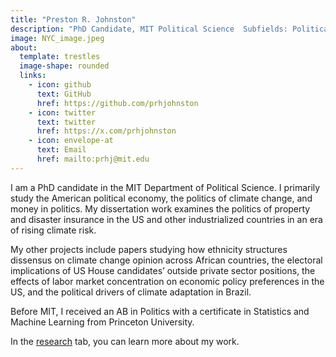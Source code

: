 ```yaml
---
title: "Preston R. Johnston"
description: "PhD Candidate, MIT Political Science  Subfields: Political Economy and Quantitative Methods"
image: NYC_image.jpeg
about:
  template: trestles
  image-shape: rounded
  links:
    - icon: github
      text: GitHub
      href: https://github.com/prhjohnston
    - icon: twitter
      text: twitter
      href: https://x.com/prhjohnston
    - icon: envelope-at
      text: Email
      href: mailto:prhj@mit.edu
---
```


<!--  ::: two-column-layout -->

<!-- <div> -->

<!-- <img src="temp_pic.jpg" alt="My Picture" width="300"/> -->

<!-- ::: {style="font-size: 80%;"} -->

<!-- PhD Candidate, MIT Political Science.  -->

<!-- Subfields: Political Economy & Quantitative Methods.  -->

<!-- [twitter](https://x.com/prhjohnston) | [github](https://github.com/prhjohnston) -->

<!-- ::: -->

<!-- </div> -->

I am a PhD candidate in the MIT Department of Political Science. I primarily study the American political economy, the politics of climate change, and money in politics. My dissertation work examines the politics of property and disaster insurance in the US and other industrialized countries in an era of rising climate risk.

My other projects include papers studying how ethnicity structures dissensus on climate change opinion across African countries, the electoral implications of US House candidates' outside private sector positions, the effects of labor market concentration on economic policy preferences in the US, and the political drivers of climate adaptation in Brazil.

Before MIT, I received an AB in Politics with a certificate in Statistics and Machine Learning from Princeton University.

In the [research](research.qmd) tab, you can learn more about my work.

<!-- In the [writing](blog.qmd) tab, I post blog-style content on a variety of topics, including essays and small, for-fun research projects. Outside of work, I also compose music, some of which you can find in the [music](music.qmd) tab. -->
